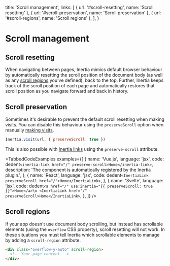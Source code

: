 
  title: 'Scroll management',
  links: [
    { url: '#scroll-resetting', name: 'Scroll resetting' },
    { url: '#scroll-preservation', name: 'Scroll preservation' },
    { url: '#scroll-regions', name: 'Scroll regions' },
  ],
}

# Scroll management

## Scroll resetting

When navigating between pages, Inertia mimics default browser behaviour by automatically resetting the scroll position of the document body (as well as any [scroll regions](#scroll-regions) you've defined), back to the top. Further, Inertia keeps track of the scroll position of each page and automatically restores that scroll position as you navigate forward and back in history.

## Scroll preservation

Sometimes it's desirable to prevent the default scroll resetting when making visits. You can disable this behaviour using the `preserveScroll` option when manually [making visits](/requests).

```js
Inertia.visit(url, { preserveScroll: true })
```

This is also possible with [Inertia links](/links) using the `preserve-scroll` attribute.

<TabbedCodeExamples
  examples={[
    {
      name: 'Vue.js',
      language: 'jsx',
      code: dedent`
        <inertia-link href="/" preserve-scroll>Home</inertia-link>
      `,
      description: 'The <inertia-link> component is automatically registered by the Inertia plugin.',
    },
    {
      name: 'React',
      language: 'jsx',
      code: dedent`
        <InertiaLink preserveScroll href="/">Home</InertiaLink>
      `,
    },
    {
      name: 'Svelte',
      language: 'jsx',
      code: dedent`
        <a href="/" use:inertia="{{ preserveScroll: true }}">Home</a>\n
        <InertiaLink href="/" preserveScroll>Home</InertiaLink>
      `,
    },
  ]}
/>

## Scroll regions

If your app doesn't use document body scrolling, but instead has scrollable elements (using the `overflow` CSS property), scroll resetting will not work. In these situations you must tell Inertia which scrollable elements to manage by adding a `scroll-region` attribute.

```html
<div class="overflow-y-auto" scroll-region>
  <!-- Your page content -->
</div>
```
